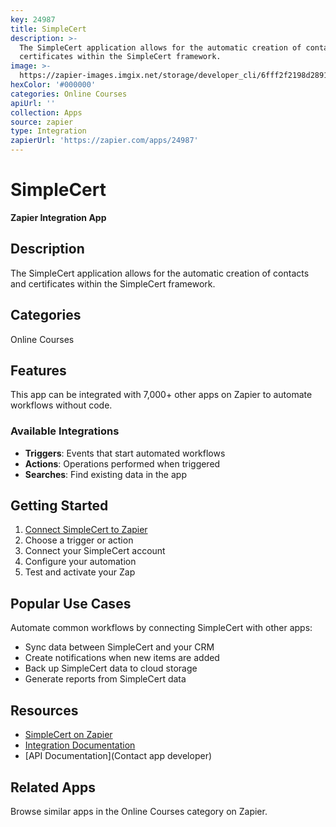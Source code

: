 ```yaml
---
key: 24987
title: SimpleCert
description: >-
  The SimpleCert application allows for the automatic creation of contacts and
  certificates within the SimpleCert framework.
image: >-
  https://zapier-images.imgix.net/storage/developer_cli/6fff2f2198d2891eaec499468d90cac7.png?auto=format%2Ccompress&ixlib=python-3.0.0&q=50
hexColor: '#000000'
categories: Online Courses
apiUrl: ''
collection: Apps
source: zapier
type: Integration
zapierUrl: 'https://zapier.com/apps/24987'
---
```

# SimpleCert

**Zapier Integration App**

## Description

The SimpleCert application allows for the automatic creation of contacts and certificates within the SimpleCert framework.

## Categories

Online Courses

## Features

This app can be integrated with 7,000+ other apps on Zapier to automate workflows without code.

### Available Integrations

- **Triggers**: Events that start automated workflows
- **Actions**: Operations performed when triggered
- **Searches**: Find existing data in the app

## Getting Started

1. [Connect SimpleCert to Zapier](https://zapier.com/apps/24987)
2. Choose a trigger or action
3. Connect your SimpleCert account
4. Configure your automation
5. Test and activate your Zap

## Popular Use Cases

Automate common workflows by connecting SimpleCert with other apps:

- Sync data between SimpleCert and your CRM
- Create notifications when new items are added
- Back up SimpleCert data to cloud storage
- Generate reports from SimpleCert data

## Resources

- [SimpleCert on Zapier](https://zapier.com/apps/24987)
- [Integration Documentation](https://zapier.com/apps/24987/integrations)
- [API Documentation](Contact app developer)

## Related Apps

Browse similar apps in the Online Courses category on Zapier.
